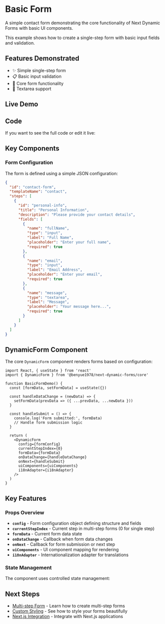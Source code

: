 # Basic Form

A simple contact form demonstrating the core functionality of Next Dynamic Forms with basic UI components.

This example shows how to create a single-step form with basic input fields and validation.

## Features Demonstrated

- ✨ Simple single-step form
- 📋 Basic input validation
- 🎯 Core form functionality
- 📝 Textarea support

## Live Demo


<DemoPreview demo="basic-form" />

## Code

If you want to see the full code or edit it live:

<DemoPreview demo="basic-form" showEditor={true} />

## Key Components

### Form Configuration

The form is defined using a simple JSON configuration:

```json
{
  "id": "contact-form",
  "templateName": "contact",
  "steps": [
    {
      "id": "personal-info",
      "title": "Personal Information",
      "description": "Please provide your contact details",
      "fields": [
        {
          "name": "fullName",
          "type": "input",
          "label": "Full Name",
          "placeholder": "Enter your full name",
          "required": true
        },
        {
          "name": "email",
          "type": "input",
          "label": "Email Address",
          "placeholder": "Enter your email",
          "required": true
        },
        {
          "name": "message",
          "type": "textarea",
          "label": "Message",
          "placeholder": "Your message here...",
          "required": true
        }
      ]
    }
  ]
}
```

## DynamicForm Component

The core `DynamicForm` component renders forms based on configuration:

```tsx
import React, { useState } from 'react'
import { DynamicForm } from '@benyue1978/next-dynamic-forms/core'

function BasicFormDemo() {
  const [formData, setFormData] = useState({})

  const handleDataChange = (newData) => {
    setFormData(prevData => ({ ...prevData, ...newData }))
  }

  const handleSubmit = () => {
    console.log('Form submitted:', formData)
    // Handle form submission logic
  }

  return (
    <DynamicForm
      config={formConfig}
      currentStepIndex={0}
      formData={formData}
      onDataChange={handleDataChange}
      onNext={handleSubmit}
      uiComponents={uiComponents}
      i18nAdapter={i18nAdapter}
    />
  )
}
```

## Key Features

### Props Overview

- **`config`** - Form configuration object defining structure and fields
- **`currentStepIndex`** - Current step in multi-step forms (0 for single step)
- **`formData`** - Current form data state
- **`onDataChange`** - Callback when form data changes
- **`onNext`** - Callback for form submission or next step
- **`uiComponents`** - UI component mapping for rendering
- **`i18nAdapter`** - Internationalization adapter for translations

### State Management

The component uses controlled state management:

## Next Steps

- [Multi-step Form](/demos/multi-step) - Learn how to create multi-step forms
- [Custom Styling](/demos/custom-styling) - See how to style your forms beautifully
- [Next.js Integration](/demos/nextjs-integration) - Integrate with Next.js applications